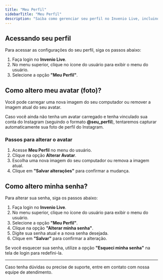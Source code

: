 ```yaml
---
title: "Meu Perfil"
sidebarTitle: "Meu Perfil"
description: "Saiba como gerenciar seu perfil no Invenio Live, incluindo a alteração de avatar, senha e outras informações."
---
```


## Acessando seu perfil
Para acessar as configurações do seu perfil, siga os passos abaixo:

1. Faça login no **Invenio Live**.
2. No menu superior, clique no ícone do usuário para exibir o menu do usuário.
3. Selecione a opção **"Meu Perfil"**.

## Como altero meu avatar (foto)?
Você pode carregar uma nova imagem do seu computador ou remover a imagem atual do seu avatar.

Caso você ainda não tenha um avatar carregado e tenha vinculado sua conta do Instagram (seguindo o formato **@seu_perfil**), tentaremos capturar automaticamente sua foto de perfil do Instagram.

### Passos para alterar o avatar
1. Acesse **Meu Perfil** no menu do usuário.
2. Clique na opção **Alterar Avatar**.
3. Escolha uma nova imagem do seu computador ou remova a imagem atual.
4. Clique em **"Salvar alterações"** para confirmar a mudança.

## Como altero minha senha?
Para alterar sua senha, siga os passos abaixo:

1. Faça login no **Invenio Live**.
2. No menu superior, clique no ícone do usuário para exibir o menu do usuário.
3. Selecione a opção **"Meu Perfil"**.
4. Clique na opção **"Alterar minha senha"**.
5. Digite sua senha atual e a nova senha desejada.
6. Clique em **"Salvar"** para confirmar a alteração.

Se você esquecer sua senha, utilize a opção **"Esqueci minha senha"** na tela de login para redefini-la.

---

Caso tenha dúvidas ou precise de suporte, entre em contato com nossa equipe de atendimento.

